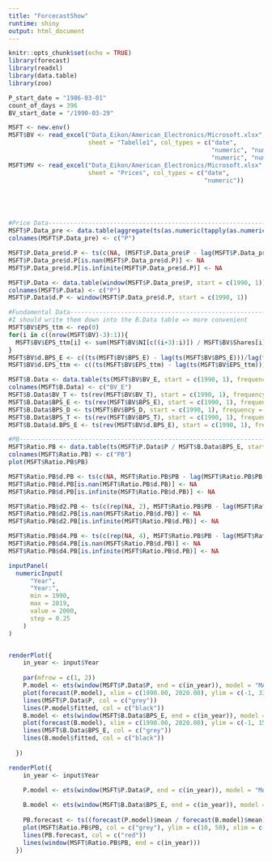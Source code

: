 ```yaml
---
title: "ForcecastShow"
runtime: shiny
output: html_document
---
```


```r
knitr::opts_chunk$set(echo = TRUE)
library(forecast)
library(readxl)
library(data.table)
library(zoo)

P_start_date = "1986-03-01"
count_of_days = 396
BV_start_date = "/1990-03-29"

MSFT <- new.env()
MSFT$BV <- read_excel("Data_Eikon/American_Electronics/Microsoft.xlsx", 
                      sheet = "Tabelle1", col_types = c("date", 
                                                        "numeric", "numeric", "numeric", 
                                                        "numeric", "numeric", "numeric", "numeric", "numeric"))
MSFT$MV <- read_excel("Data_Eikon/American_Electronics/Microsoft.xlsx", 
                      sheet = "Prices", col_types = c("date", 
                                                      "numeric"))





#Price Data-------------------------------------------------------------------------------------
MSFT$P.Data_pre <- data.table(aggregate(ts(as.numeric(tapply(as.numeric(rev(MSFT$MV$Close)), as.yearmon(rev(MSFT$MV$Date)), mean)), start = c(1987, 1), frequency = 12), nfrequency = 4))
colnames(MSFT$P.Data_pre) <- c("P")

MSFT$P.Data_pre$d.P <- ts(c(NA, (MSFT$P.Data_pre$P - lag(MSFT$P.Data_pre$P, -1))/lag(MSFT$P.Data_pre$P, -1)), start = c(1987, 1), frequency = 4)
MSFT$P.Data_pre$d.P[is.nan(MSFT$P.Data_pre$d.P)] <- NA
MSFT$P.Data_pre$d.P[is.infinite(MSFT$P.Data_pre$d.P)] <- NA

MSFT$P.Data <- data.table(window(MSFT$P.Data_pre$P, start = c(1990, 1)))
colnames(MSFT$P.Data) <- c("P")
MSFT$P.Data$d.P <- window(MSFT$P.Data_pre$d.P, start = c(1990, 1))

#Fundamental Data-------------------------------------------------------------------------------
#I should write them down into the B.Data table => more convenient
MSFT$BV$EPS_ttm <- rep(0)
for(i in c((nrow(MSFT$BV)-3):1)){
  MSFT$BV$EPS_ttm[i] <- sum(MSFT$BV$NI[c((i+3):i)]) / MSFT$BV$Shares[i] 
}
MSFT$BV$d.BPS_E <- c((ts(MSFT$BV$BPS_E) - lag(ts(MSFT$BV$BPS_E)))/lag(ts(MSFT$BV$BPS_E)),0)
MSFT$BV$d.EPS_ttm <- c((ts(MSFT$BV$EPS_ttm) - lag(ts(MSFT$BV$EPS_ttm)))/lag(ts(MSFT$BV$EPS_ttm)),0)

MSFT$B.Data <- data.table(ts(MSFT$BV$BV_E, start = c(1990, 1), frequency = 4))
colnames(MSFT$B.Data) <- c("BV_E")
MSFT$B.Data$BV_T <- ts(rev(MSFT$BV$BV_T), start = c(1990, 1), frequency = 4)
MSFT$B.Data$BPS_E <- ts(rev(MSFT$BV$BPS_E), start = c(1990, 1), frequency = 4)
MSFT$B.Data$BPS_D <- ts(MSFT$BV$BPS_D, start = c(1990, 1), frequency = 4)
MSFT$B.Data$BPS_T <- ts(rev(MSFT$BV$BPS_T), start = c(1990, 1), frequency = 4)
MSFT$B.Data$d.BPS_E <- ts(rev(MSFT$BV$d.BPS_E), start = c(1990, 1), frequency = 4)

#PB-----------------------------------------------------------------------------------------
MSFT$Ratio.PB <- data.table(ts(MSFT$P.Data$P / MSFT$B.Data$BPS_E, start = c(1990, 1), frequency = 4))
colnames(MSFT$Ratio.PB) <- c("PB")
plot(MSFT$Ratio.PB$PB)

MSFT$Ratio.PB$d.PB <- ts(c(NA, MSFT$Ratio.PB$PB - lag(MSFT$Ratio.PB$PB, -1)), start = c(1990, 1), frequency = 4)
MSFT$Ratio.PB$d.PB[is.nan(MSFT$Ratio.PB$d.PB)] <- NA
MSFT$Ratio.PB$d.PB[is.infinite(MSFT$Ratio.PB$d.PB)] <- NA

MSFT$Ratio.PB$d2.PB <- ts(c(rep(NA, 2), MSFT$Ratio.PB$PB - lag(MSFT$Ratio.PB$PB, -2)), start = c(1990, 1), frequency = 4)
MSFT$Ratio.PB$d2.PB[is.nan(MSFT$Ratio.PB$d.PB)] <- NA
MSFT$Ratio.PB$d2.PB[is.infinite(MSFT$Ratio.PB$d.PB)] <- NA

MSFT$Ratio.PB$d4.PB <- ts(c(rep(NA, 4), MSFT$Ratio.PB$PB - lag(MSFT$Ratio.PB$PB, -4)), start = c(1990, 1), frequency = 4)
MSFT$Ratio.PB$d4.PB[is.nan(MSFT$Ratio.PB$d.PB)] <- NA
MSFT$Ratio.PB$d4.PB[is.infinite(MSFT$Ratio.PB$d.PB)] <- NA
```

```r
inputPanel(
  numericInput(
      "Year",
      "Year:",
      min = 1990,
      max = 2019,
      value = 2000,
      step = 0.25
    )
)


renderPlot({
    in_year <- input$Year
    
    par(mfrow = c(1, 2))
    P.model <- ets(window(MSFT$P.Data$P, end = c(in_year)), model = "MAN", alpha = 0.9569147, beta = 0.3423429)
    plot(forecast(P.model), xlim = c(1990.00, 2020.00), ylim = c(-1, 330), main = c("P"))
    lines(MSFT$P.Data$P, col = c("grey"))
    lines(P.model$fitted, col = c("black"))
    B.model <- ets(window(MSFT$B.Data$BPS_E, end = c(in_year)), model = "MAN", alpha = 0.8245839, beta = 0.3933137)
    plot(forecast(B.model), xlim = c(1990.00, 2020.00), ylim = c(-1, 15), main = c("BPS"))
    lines(MSFT$B.Data$BPS_E, col = c("grey"))
    lines(B.model$fitted, col = c("black"))
    
  })

renderPlot({
    in_year <- input$Year
    
    P.model <- ets(window(MSFT$P.Data$P, end = c(in_year)), model = "MAN", alpha = 0.9569147, beta = 0.3423429)

    B.model <- ets(window(MSFT$B.Data$BPS_E, end = c(in_year)), model = "MAN", alpha = 0.8245839, beta = 0.3933137)
    
    PB.forecast <- ts((forecast(P.model)$mean / forecast(B.model)$mean), start = c(in_year + 0.25), frequency = 4)
    plot(MSFT$Ratio.PB$PB, col = c("grey"), ylim = c(10, 50), xlim = c(1990, 2020), main = c("PB Ratio with Forecast"))
    lines(PB.forecast, col = c("red"))
    lines(window(MSFT$Ratio.PB$PB, end = c(in_year)))
  })
```




